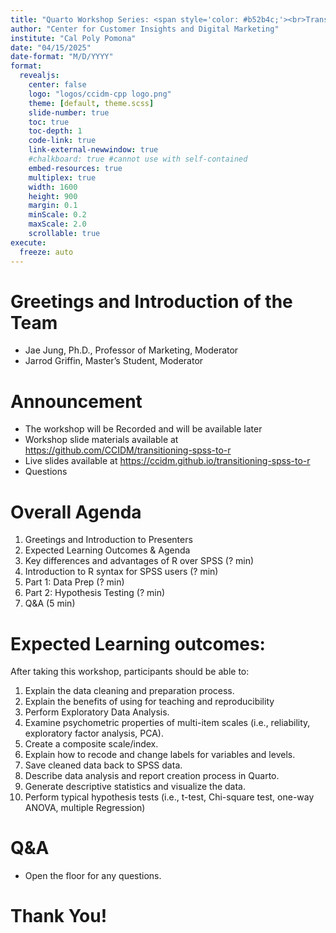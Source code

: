 ```yaml
---
title: "Quarto Workshop Series: <span style='color: #b52b4c;'><br>Transitioning from SPSS to R</span>"
author: "Center for Customer Insights and Digital Marketing"
institute: "Cal Poly Pomona"
date: "04/15/2025"
date-format: "M/D/YYYY"
format:
  revealjs:
    center: false
    logo: "logos/ccidm-cpp logo.png"
    theme: [default, theme.scss]
    slide-number: true
    toc: true
    toc-depth: 1
    code-link: true
    link-external-newwindow: true
    #chalkboard: true #cannot use with self-contained
    embed-resources: true
    multiplex: true
    width: 1600
    height: 900
    margin: 0.1
    minScale: 0.2
    maxScale: 2.0
    scrollable: true
execute: 
  freeze: auto
---
```



# Greetings and Introduction of the Team

-   Jae Jung, Ph.D., Professor of Marketing, Moderator 
-   Jarrod Griffin, Master's Student, Moderator

# Announcement

-   The workshop will be Recorded and will be available later
-   Workshop slide materials available at <https://github.com/CCIDM/transitioning-spss-to-r>
-   Live slides available at <https://ccidm.github.io/transitioning-spss-to-r>
-   Questions

# Overall Agenda

::: incremental
1.  Greetings and Introduction to Presenters 
2.  Expected Learning Outcomes & Agenda
3.  Key differences and advantages of R over SPSS (? min)
4.  Introduction to R syntax for SPSS users (? min)
5.  Part 1: Data Prep (? min)
6.  Part 2: Hypothesis Testing (? min)
7.  Q&A (5 min)
:::



# Expected Learning outcomes:

After taking this workshop, participants should be able to:

::: {.medium-small .incremental}
1. Explain the data cleaning and preparation process. 
2. Explain the benefits of using for teaching and reproducibility 
3. Perform Exploratory Data Analysis. 
4. Examine psychometric properties of multi-item scales (i.e., reliability, exploratory factor analysis, PCA). 
5. Create a composite scale/index. 
6. Explain how to recode and change labels for variables and levels. 
7. Save cleaned data back to SPSS data. 
8. Describe data analysis and report creation process in Quarto.
9. Generate descriptive statistics and visualize the data. 
10. Perform typical hypothesis tests (i.e., t-test, Chi-square test, one-way ANOVA, multiple Regression) 
:::



# Q&A

- Open the floor for any questions.


# Thank You!

